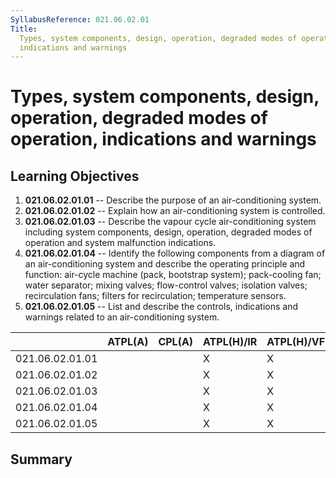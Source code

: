 ```yaml
---
SyllabusReference: 021.06.02.01
Title:
  Types, system components, design, operation, degraded modes of operation,
  indications and warnings
---
```


# Types, system components, design, operation, degraded modes of operation, indications and warnings

## Learning Objectives

1.  **021.06.02.01.01** -- Describe the purpose of an air-conditioning system.
2.  **021.06.02.01.02** -- Explain how an air-conditioning system is controlled.
3.  **021.06.02.01.03** -- Describe the vapour cycle air-conditioning system
    including system components, design, operation, degraded modes of operation
    and system malfunction indications.
4.  **021.06.02.01.04** -- Identify the following components from a diagram of
    an air-conditioning system and describe the operating principle and
    function: air-cycle machine (pack, bootstrap system); pack-cooling fan;
    water separator; mixing valves; flow-control valves; isolation valves;
    recirculation fans; filters for recirculation; temperature sensors.
5.  **021.06.02.01.05** -- List and describe the controls, indications and
    warnings related to an air-conditioning system.

|                 | ATPL(A) | CPL(A) | ATPL(H)/IR | ATPL(H)/VFR | CPL(H) | IR  | CBIR(A) |
| --------------- | ------- | ------ | ---------- | ----------- | ------ | --- | ------- |
| 021.06.02.01.01 |         |        | X          | X           | X      |     |         |
| 021.06.02.01.02 |         |        | X          | X           | X      |     |         |
| 021.06.02.01.03 |         |        | X          | X           | X      |     |         |
| 021.06.02.01.04 |         |        | X          | X           | X      |     |         |
| 021.06.02.01.05 |         |        | X          | X           | X      |     |         |

## Summary
